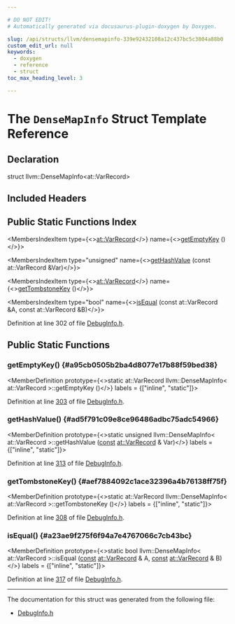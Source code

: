 ```yaml
---

# DO NOT EDIT!
# Automatically generated via docusaurus-plugin-doxygen by Doxygen.

slug: /api/structs/llvm/densemapinfo-339e92432108a12c437bc5c3804a88b0
custom_edit_url: null
keywords:
  - doxygen
  - reference
  - struct
toc_max_heading_level: 3

---
```





# The `DenseMapInfo` Struct Template Reference

<DoxygenPage pluginConfig={pluginConfig}>



## Declaration

<CodeBlock>struct llvm::DenseMapInfo&lt;at::VarRecord&gt;</CodeBlock>

## Included Headers

<IncludesList>
<IncludesListItem
  filePath="llvm/IR/DebugInfo.h"
  permalink="/docs/api/files/include/include/llvm/include/llvm/ir/debuginfo-h"
  isLocal="true" />
</IncludesList>

## Public Static Functions Index

<MembersIndex>

<MembersIndexItem
  type={<><a href="/docs/api/structs/llvm/at/varrecord">at::VarRecord</a></>}
  name={<><a href="#a95cb0505b2ba4d8077e17b88f59bed38">getEmptyKey</a> ()</>}>
</MembersIndexItem>

<MembersIndexItem
  type="unsigned"
  name={<><a href="#ad5f791c09e8ce96486adbc75adc54966">getHashValue</a> (const at::VarRecord &amp;Var)</>}>
</MembersIndexItem>

<MembersIndexItem
  type={<><a href="/docs/api/structs/llvm/at/varrecord">at::VarRecord</a></>}
  name={<><a href="#aef7884092c1ace32396a4b76138ff75f">getTombstoneKey</a> ()</>}>
</MembersIndexItem>

<MembersIndexItem
  type="bool"
  name={<><a href="#a23ae9f275f6f94a7e4767066c7cb43bc">isEqual</a> (const at::VarRecord &amp;A, const at::VarRecord &amp;B)</>}>
</MembersIndexItem>

</MembersIndex>


Definition at line 302 of file <a href="/docs/api/files/include/include/llvm/include/llvm/ir/debuginfo-h">DebugInfo.h</a>.

<SectionDefinition>

## Public Static Functions

### getEmptyKey() {#a95cb0505b2ba4d8077e17b88f59bed38}

<MemberDefinition
  prototype={<>static at::VarRecord llvm::DenseMapInfo&lt; at::VarRecord &gt;::getEmptyKey ()</>}
  labels = {["inline", "static"]}>

Definition at line <a href="/docs/api/files/include/include/llvm/include/llvm/ir/debuginfo-h/#l00303">303</a> of file <a href="/docs/api/files/include/include/llvm/include/llvm/ir/debuginfo-h">DebugInfo.h</a>.
</MemberDefinition>

### getHashValue() {#ad5f791c09e8ce96486adbc75adc54966}

<MemberDefinition
  prototype={<>static unsigned llvm::DenseMapInfo&lt; at::VarRecord &gt;::getHashValue (<a href="/docs/api/files/lib/lib/target/lib/target/aarch64/aarch64promoteconstant-cpp/#a90f8350fecae261c25be85d38b451bff">const</a> <a href="/docs/api/structs/llvm/at/varrecord">at::VarRecord</a> &amp; Var)</>}
  labels = {["inline", "static"]}>

Definition at line <a href="/docs/api/files/include/include/llvm/include/llvm/ir/debuginfo-h/#l00313">313</a> of file <a href="/docs/api/files/include/include/llvm/include/llvm/ir/debuginfo-h">DebugInfo.h</a>.
</MemberDefinition>

### getTombstoneKey() {#aef7884092c1ace32396a4b76138ff75f}

<MemberDefinition
  prototype={<>static at::VarRecord llvm::DenseMapInfo&lt; at::VarRecord &gt;::getTombstoneKey ()</>}
  labels = {["inline", "static"]}>

Definition at line <a href="/docs/api/files/include/include/llvm/include/llvm/ir/debuginfo-h/#l00308">308</a> of file <a href="/docs/api/files/include/include/llvm/include/llvm/ir/debuginfo-h">DebugInfo.h</a>.
</MemberDefinition>

### isEqual() {#a23ae9f275f6f94a7e4767066c7cb43bc}

<MemberDefinition
  prototype={<>static bool llvm::DenseMapInfo&lt; at::VarRecord &gt;::isEqual (<a href="/docs/api/files/lib/lib/target/lib/target/aarch64/aarch64promoteconstant-cpp/#a90f8350fecae261c25be85d38b451bff">const</a> <a href="/docs/api/structs/llvm/at/varrecord">at::VarRecord</a> &amp; A, <a href="/docs/api/files/lib/lib/target/lib/target/aarch64/aarch64promoteconstant-cpp/#a90f8350fecae261c25be85d38b451bff">const</a> <a href="/docs/api/structs/llvm/at/varrecord">at::VarRecord</a> &amp; B)</>}
  labels = {["inline", "static"]}>

Definition at line <a href="/docs/api/files/include/include/llvm/include/llvm/ir/debuginfo-h/#l00317">317</a> of file <a href="/docs/api/files/include/include/llvm/include/llvm/ir/debuginfo-h">DebugInfo.h</a>.
</MemberDefinition>

</SectionDefinition>

<hr/>

The documentation for this struct was generated from the following file:

<ul>
<li><a href="/docs/api/files/include/include/llvm/include/llvm/ir/debuginfo-h">DebugInfo.h</a></li>
</ul>

</DoxygenPage>

